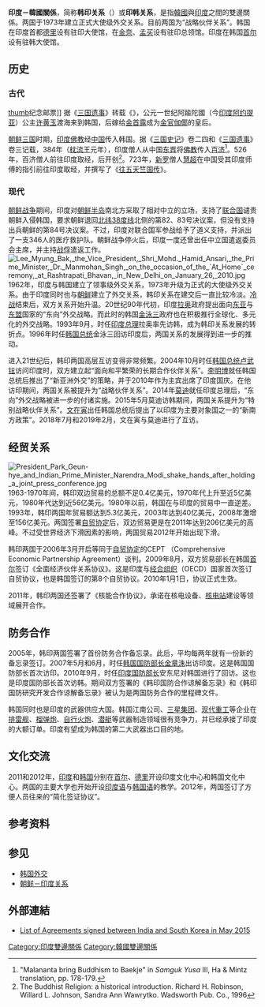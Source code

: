 {{Infobox Bilateral relations|韓國－印度|South Korea|India|map=India South Korea Locator.png|filetype=svg||mission1={{Link-ko|大韓民國駐印度大使館|주인도 대한민국 대사관}}|mission2=印度駐韓大使館}}

'''印度－韓國關係'''，简称'''韩印关系'''（{{lang-ko|한인관계}}）或'''印韩关系'''，是指[[大韓民國|韓國]]與[[印度|印度]]之間的雙邊關係。两国于1973年建立正式大使级外交关系。目前两国为“战略伙伴关系”。韩国在印度首都[[德里|德里]]设有驻印大使馆，在[[金奈|金奈]]、[[孟买|孟买]]设有驻印总领馆。印度在韩国[[首尔|首尔]]设有驻韩大使馆{{r|fa}}。

==历史==
===古代===
[[file:Queen_Heo_2019_stamp_of_India.jpg|thumb]]纪念邮票]]
据《[[三国遗事|三国遗事]]》转载《{{le|驾洛国记|Garakguk-gi}}》，公元一世纪阿踰陀國（今[[印度|印度]][[阿约提亚|阿约提亚]]）公主[[许黄玉|许黄玉]]渡海来到韩国，后嫁给[[金首露|金首露]]成为[[金官伽倻|金官伽倻]]的皇后{{r| kbs|许黄玉}}。

[[朝鲜三国|朝鲜三国]]时期，[[印度佛教|印度佛教]]经[[中国|中国]]传入韩国。据《[[三国史记|三国史记]]》卷二四和《[[三国遗事|三国遗事]]》卷三记载，384年（[[枕流王|枕流王]]元年），印度僧人{{le|摩羅難陀|Malananta }}从中国[[东晋|东晋]]将[[佛教|佛教]]传入[[百济|百济]]<ref>"Malananta bring Buddhism to Baekje" in ''Samguk Yusa'' III, Ha & Mintz translation, pp. 178-179.</ref>。526年，百济僧人{{lk|谦益|겸익}}前往印度取经，后开创{{le|戒律宗|Gyeyul}}<ref>The Buddhist Religion: a historical introduction. Richard H. Robinson, Willard L. Johnson, Sandra Ann Wawrytko. Wadsworth Pub. Co., 1996</ref>。723年，[[新罗|新罗]]僧人[[慧超|慧超]]在中国受其印度师傅的指引前往印度取经，并撰写了《[[往五天竺国传|往五天竺国传]]》{{r|杨昭全|袁传伟}}。

===现代===
[[朝鲜战争|朝鲜战争]]期间，印度对[[朝鲜半岛|朝鲜半岛]]南北方采取了相对中立的立场，支持了[[联合国|联合国]]谴责朝鲜入侵韩国，要求朝鲜退回[[北纬38度线|北纬38度线]]北侧的第82、83号决议案，但没有支持出兵朝鲜的第84号决议案。不过，印度对联合国军参战给予了道义支持，并派出了一支346人的医疗救护队{{r|BBC}}。朝鲜战争停火后，印度一度还曾出任中立国遣返委员会主席，并主持[[战俘|战俘]]遣返工作{{r|袁传伟}}。
[[File:Lee_Myung_Bak,_the_Vice_President,_Shri_Mohd._Hamid_Ansari,_the_Prime_Minister,_Dr._Manmohan_Singh,_on_the_occasion_of_the_`At_Home`_ceremony,_at_Rashtrapati_Bhavan,_in_New_Delhi_on_January_26,_2010.jpg|thumb]]
1962年，印度与韩国建立了领事级外交关系，1973年升级为正式的大使级外交关系。由于印度同时也与[[朝鲜民主主义人民共和国|朝鲜]]建立了外交关系，韩印关系在建交后一直比较冷淡。[[冷战|冷战]]结束后，双方关系开始升温{{r|张淑兰}}。20世纪90年代初，印度[[纳拉辛哈·拉奥|拉奥]]政府提出面向[[东亚|东亚]]与[[东盟|东盟]]国家的“东向”外交战略。而此时的韩国[[金泳三|金泳三]]政府也在积极推行全球化、多元化的外交战略。1993年9月，时任[[印度总理|印度总理]]拉奥率先访韩，成为韩印关系发展的转折点{{r|袁传伟|张淑兰}}。1996年时任[[韩国总统|韩国总统]]金泳三回访印度后，两国关系的发展得到进一步的推动{{r|刘鹏}}。

进入21世纪后，韩印两国高层互访变得非常频繁。2004年10月时任[[韩国总统|韩国总统]][[卢武铉|卢武铉]]访问印度时，双方建立起“面向和平繁荣的长期合作伙伴关系”{{r|张淑兰|刘鹏}}。[[李明博|李明博]]就任韩国总统后推出了“新亚洲外交”的策略，并于2010年作为主宾出席了印度国庆。在他访印期间，两国关系被提升为“战略伙伴关系”{{r|胡志勇|于迎丽}}。2014年[[纳伦德拉·莫迪|莫迪]]就任印度总理后，“东向”外交战略被进一步的付诸实施{{r|龚伟}}。2015年5月莫迪访韩期间，两国关系提升为“特别战略伙伴关系”{{r|rfi}}。[[文在寅|文在寅]]出任韩国总统后提出了以印度为主要对象国之一的“新南方政策”。2018年7月和2019年2月，文在寅与莫迪进行了互访{{r|文莫}}。

==经贸关系==
[[File:President_Park_Geun-hye_and_Indian_Prime_Minister_Narendra_Modi_shake_hands_after_holding_a_joint_press_conference.jpg|thumb]]
1963-1970年间，韩印双边贸易的总额不足0.4亿美元，1970年代上升至近5亿美元，1980年代达到近56亿美元。1980年以前，韩国在与印度的贸易中一直逆差{{r|袁传伟}}。1993年，韩印两国年贸易额达到5.3亿美元{{r|于迎丽}}，2003年达到40亿美元，2008年激增至156亿美元{{r|胡志勇}}。两国签署[[自由貿易協定|自贸协定]]后，双边贸易更是在2011年达到206亿美元的高峰。不过受世界经济下滑因素的影响，两国贸易2012年开始出现下滑{{r|于迎丽}}。

韩印两国于2006年3月开启等同于[[自由貿易協定|自贸协定]]的CEPT （Comprehensive Economic Partnership Agreement）谈判。2009年8月，双方贸易部长在韩国[[首尔|首尔]]签订《全面经济伙伴关系协议》。这是印度与[[經濟合作暨發展組織|经合组织]]（OECD）国家首次签订自贸协议，也是韩国签订的第8个自贸协议。2010年1月1日，协议正式生效{{r|胡志勇|于迎丽}}。

2011年，韩印两国还签署了《核能合作协议》，承诺在核电设备、[[核电站|核电站]]建设等领域展开合作{{r|于迎丽}}。

==防务合作==
2005年，韩印两国签署了首份防务合作备忘录。此后，平均每两年就有一份新的备忘录签订{{r|龚伟}}。2007年5月和6月，时任[[韩国国防部长|韩国国防部长]][[金章洙|金章洙]]出访印度。这是韩国国防部长首次访印。2010年9月，时任[[印度国防部长|印度国防部长]]安东尼对韩国进行了回访。这也是印度国防部长首次访韩。期间双方签署的《韩印国防合作谅解备忘录》和《韩印国防研究开发合作谅解备忘录》被认为是两国防务合作的里程碑文件{{r|胡志勇}}。

韩国同时也是印度的武器供应大国。韩国江南公司、[[三星集团|三星集团]]、[[现代重工|现代重工]]等企业在[[排雷舰|排雷舰]]、[[榴弹炮|榴弹炮]]、[[自行火炮|自行火炮]]、[[潜艇|潜艇]]等武器制造领域很有竞争力，并已经承接了印度的大额订单。印度有望成为韩国的第二大武器出口目的地。{{r|胡志勇}}

==文化交流==
2011和2012年，[[印度|印度]]和[[韩国|韩国]]分别在[[首尔|首尔]]、[[德里|德里]]开设印度文化中心和韩国文化中心。两国的主要大学也开始开设[[印度语|印度语]]与[[韩国语|韩国语]]的教学。2012年，两国签订了方便人员往来的“简化签证协议”。{{r|龚伟}}

==参考资料==
{{Reflist|2|refs=
<ref name="杨昭全">{{cite journal |title= 新罗名僧慧超的《往五天竺国传》研究 |author=杨昭全 | coauthors = |journal=《东疆学刊》 |issue=2018,003  }}</ref>
<ref name="张淑兰">{{cite journal |title=冷战后印韩关系的迅速发展及其影响  |author1=张淑兰 | author2=赵树行 |journal=《东北亚论坛》 |issue=2011年第3期 }}</ref>
<ref name="胡志勇">{{cite journal |title=地缘战略利益视角下的韩印关系及其影响  |author=胡志勇 | coauthors = |journal=《南亚研究季刊》 |issue=2015年第2期 }}</ref>
<ref name="于迎丽">{{cite journal |title=韩国与印度从经济合作走向战略协作  |author=于迎丽 | coauthors = |journal=《东北亚学刊》 |issue=2014年7月第4期 }}</ref>
<ref name="袁传伟">{{cite journal |title= 世纪之交的韩印经贸关系: 现状与未来 |author1=袁传伟 | author2= 赵鸣歧|journal=《韩国研究论丛》 |issue=1998年S1期
 }}</ref>
<ref name="龚伟">{{cite journal |title=印度与韩国外交关系发展态势与评估——地缘战略背景下的中等国家理论视角  |author=龚伟 | coauthors = |journal=《印度洋经济体研究》 |issue=2018年05期  }}</ref>
<ref name="刘鹏">{{cite web |url=https://aoc.ouc.edu.cn/_t719/2b/c9/c9821a207817/page.psp |title=印度的朝鲜半岛政策：战略自主与实用主义的结合 |author=刘鹏 |publisher=中国海洋发展研究中心 |date=2018-08-15 |access-date=2021-09-14 |archive-date=2021-09-14 |archive-url=https://web.archive.org/web/20210914122328/https://aoc.ouc.edu.cn/_t719/2b/c9/c9821a207817/page.psp |dead-url=no }}</ref>
<ref name=" rfi">{{cite web |url=https://www.rfi.fr/cn/%E6%94%BF%E6%B2%BB/20150518-%E5%8D%B0%E5%BA%A6%E6%80%BB%E7%90%86%E8%8E%AB%E8%BF%AA%E8%AE%BF%E9%9F%A9%E4%B8%8E%E6%9C%B4%E6%A7%BF%E6%83%A0%E4%B8%BE%E8%A1%8C%E9%A6%96%E8%84%91%E4%BC%9A%E8%B0%88%E6%8F%90%E5%8D%87%E4%B8%A4%E5%9B%BD%E5%85%B3%E7%B3%BB |title=印度总理莫迪访韩与朴槿惠举行首脑会谈提升两国关系 |publisher=法广rfi |date=2015-05-18 |access-date=2021-09-14 |archive-date=2021-09-14 |archive-url=https://web.archive.org/web/20210914122327/https://www.rfi.fr/cn/%E6%94%BF%E6%B2%BB/20150518-%E5%8D%B0%E5%BA%A6%E6%80%BB%E7%90%86%E8%8E%AB%E8%BF%AA%E8%AE%BF%E9%9F%A9%E4%B8%8E%E6%9C%B4%E6%A7%BF%E6%83%A0%E4%B8%BE%E8%A1%8C%E9%A6%96%E8%84%91%E4%BC%9A%E8%B0%88%E6%8F%90%E5%8D%87%E4%B8%A4%E5%9B%BD%E5%85%B3%E7%B3%BB |dead-url=no }}</ref>
<ref name="文莫">{{cite web |url=http://world.kbs.co.kr/service/contents_view.htm?lang=c&board_seq=358489 |title=韩印关系取得巨大发展 |publisher=KBS |date=2019-02-22 |access-date=2021-09-14 |archive-date=2021-09-14 |archive-url=https://web.archive.org/web/20210914122328/http://world.kbs.co.kr/service/contents_view.htm?lang=c&board_seq=358489 |dead-url=no }}</ref>
<ref name="BBC">{{cite news |url=https://www.bbc.com/zhongwen/simp/world-44159918 |title=印度加强对朝鲜外交期望重返参与半岛事务 |publisher=BBC News |date=2018-05-20 |accessdate=2021-09-14 |archive-date=2021-08-19 |archive-url=https://web.archive.org/web/20210819074426/https://www.bbc.com/zhongwen/simp/world-44159918 |dead-url=no }}</ref>
<ref name="fa">{{cite web |url=https://www.mofa.go.kr/eng/nation/m_4902/view.do?seq=10 |title=India |publisher=Ministry of Foreign Affairs, Republic of Korea |date=2021-09-12 |access-date=2021-09-14 |archive-date=2020-04-07 |archive-url=https://web.archive.org/web/20200407131049/http://www.mofa.go.kr/eng/nation/m_4902/view.do?seq=10 |dead-url=no }}</ref>
<ref name="kbs">{{cite web |url=http://world.kbs.co.kr/service/contents_view.htm?lang=c&board_seq=358489 |title=韩印关系取得巨大发展 |publisher=KBS WORLD |date=2019-02-22 |access-date=2021-09-14 |archive-date=2021-09-14 |archive-url=https://web.archive.org/web/20210914122328/http://world.kbs.co.kr/service/contents_view.htm?lang=c&board_seq=358489 |dead-url=no }}</ref>
<ref name="许黄玉">{{cite web |url=https://www.bbc.com/zhongwen/simp/world-46093408 |title=许黄玉：那个延展了韩国人血脉的印度公主 |publisher=KBS WORLD |date=2018-11-05 |access-date=2021-09-14 |archive-date=2018-12-15 |archive-url=https://web.archive.org/web/20181215071947/https://www.bbc.com/zhongwen/simp/world-46093408 |dead-url=no }}</ref>
}}

==参见==
{{commons category|Relations of India and South Korea}}
*[[韩国外交|韩国外交]]
*[[朝鲜－印度关系|朝鲜－印度关系]]

==外部連結==
* [http://news.biharprabha.com/2015/05/list-of-agreements-signed-between-india-and-south-korea-during-pm-modis-visit-in-may-2015/ List of Agreements signed between India and South Korea in May 2015]{{Wayback|url=http://news.biharprabha.com/2015/05/list-of-agreements-signed-between-india-and-south-korea-during-pm-modis-visit-in-may-2015/ |date=20190928102036 }}

{{南韓外交}}
{{印度外交}}

[[Category:印度雙邊關係|Category:印度雙邊關係]] 
[[Category:韓國雙邊關係|Category:韓國雙邊關係]]